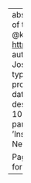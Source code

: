 ---
abstract: Implements tidy syllabification of transcription.  Based on @kylebgorman's
  'python' implementation <https://github.com/kylebgorman/syllabify>.
author:
- name:
    family: Fruehwald
    given: Josef
citation:
  issued: '2018-07-10'
  type: dataset
  url: https://CRAN.R-project.org/package=syllabifyr
  version: ''
date: '2018-07-10'
date-format: YYYY
description: ''
doi: 10.32614/CRAN.package.syllabifyr
params:
  key: 6LW387PT
  notes: 'Institution: Comprehensive R Archive Network

    Pages: 0.1.1'
title: 'syllabifyr: Syllabifier for CMU Dictionary Transcriptions'

---